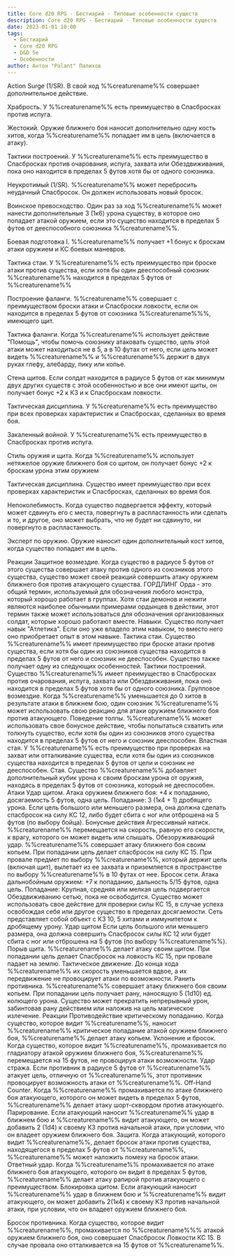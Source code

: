 ```yaml
---
title: Core d20 RPG - Бестиарий - Типовые особенности существ
description: Core d20 RPG - Бестиарий - Типовые особенности существ
date: 2023-01-01 10:00
tags:
  - Бестиарий
  - Core d20 RPG
  - D&D 5e
  - Особенности
author: Антон "Palant" Палихов
---
```


Action Surge (1/SR). В свой ход %%creaturename%% совершает дополнительное действие.

Храбрость. У %%creaturename%% есть преимущество в Спасбросках против испуга.

Жестокий. Оружие ближнего боя наносит дополнительно одну кость хитов, когда %%creaturename%% попадает им в цель (включается в атаку).

Тактики построений. У %%creaturename%% есть преимущество в Спасбросках против очарования, испуга, захвата или Обездвиживания, пока оно находится в пределах 5 футов хотя бы от одного союзника.

Неукротимый (1/SR). %%creaturename%% может перебросить неудачный Спасбросок. Он должен использовать новый бросок.

Воинское превосходство. Один раз за ход %%creaturename%% может нанести дополнительные 3 (1к6) урона существу, в которое оно попадает атакой оружием, если это существо находится в пределах 5 футов от дееспособного союзника %%creaturename%%.

Боевая подготовка I. %%creaturename%% получает +1 бонус к броскам атаки оружием и КС боевых маневров.

Тактика стаи. У %%creaturename%% есть преимущество при броске атаки против существа, если хотя бы один дееспособный союзник %%creaturename%% находится в пределах 5 футов от %%creaturename%%

Построение фаланги. %%creaturename%% совершает с преимуществом броски атаки и Спасброски ловкости, если он находится в пределах 5 футов от союзника %%creaturename%%%, имеющего щит.

Тактика фаланги. Когда %%creaturename%% использует действие "Помощь", чтобы помочь союзнику атаковать существо, цель этой атаки может находиться не в 5, а в 10 футах от него, если цель может видеть %%creaturename%% и %%creaturename%% держит в двух руках глефу, алебарду, пику или копье.

Стена щитов. Если солдат находится в радиусе 5 футов от как минимум двух других существ с этой особенностью и все они имеют щиты, он получает бонус +2 к КЗ и к Спасброскам ловкости.

Тактическая дисциплина. У %%creaturename%% есть преимущество при всех проверках характеристик и Спасбросках, сделанных во время боя.

Закаленный войной. У %%creaturename%% есть преимущество в Спасбросках против испуга.

Стиль оружия и щита. Когда %%creaturename%% использует нетяжелое оружие ближнего боя со щитом, он получает бонус +2 к броскам урона этим оружием

Тактическая дисциплина. Существо имеет преимущество при всех проверках характеристик и Спасбросках, сделанных во время боя.

Непоколебимость. Когда существо подвергается эффекту, который может сдвинуть его с места, повергнуть в распластанность или сделать и то, и другое, оно может выбрать, что не будет ни сдвинуто, ни повергнуто в распластанность.

Эксперт по оружию. Оружие наносит один дополнительный кост хитов, когда существо попадает им в цель.


Реакции
Защитное возмездие. Когда существо в радиусе 5 футов от этого существа совершает атаку против одного из союзников этого существа, существо может своей реакций  совершить атаку оружием ближнего боя против атакующего существа.
ГОРДЛИНГ
Орда - это общий термин, используемый для обозначения любого монстра, который хорошо работает в группах. Хотя стаи демонов и нежити являются наиболее обычными примерами ордынцев в действии, этот термин также может использоваться для обозначения организованных солдат, которые хорошо работают вместе.
Навыки. Существо получает навык "Атлетика". Если оно уже владело этим навыком, то вместо него оно приобретает опыт в этом навыке.
Тактика стаи. Существо %%creaturename%% имеет преимущество при броске атаки против существа, если хотя бы один из союзников существа находится в пределах 5 футов от него и союзник не дееспособен.
Существо также получает одну из следующих особенностей.
Тактики построений. Существо %%creaturename%% имеет преимущество в Спасбросках против очарования, испуга, захвата или Обездвиживания, пока оно находится в пределах 5 футов хотя бы от одного союзника.
Групповое возмездие. Когда %%creaturename%% уменьшается до 0 хитов в результате атаки в ближнем бою, один союзник %%creaturename%% может использовать свою реакцию для атаки оружием ближнего боя против атакующего.
Поведение толпы. %%creaturename%% может использовать свое бонусное действие, чтобы попытаться схватить или толкнуть существо, если хотя бы один из союзников этого существа находится в пределах 5 футов от него и союзник дееспособен.
Властная стая. У %%creaturename%% есть преимущество при проверках на захват или отталкивание существа, если хотя бы один из союзников существа находится в пределах 5 футов от цели и союзник не дееспособен.
Стая. Существо %%creaturename%% добавляет дополнительный кубик урона к своим броскам урона от оружия, находясь в пределах 5 футов от союзника, который не дееспособен.
Атаки
Удар щитом. Атака оружием ближнего боя: +4 к попаданию, досягаемость 5 футов, одна цель. Попадание: 3 (1к4 + 1) дробящего урона. Если цель большого или меньшего размера, она должна сделать спасбросок на силу КС 12, либо будет сбита с ног или отброшена на 5 футов (по выбору бойца).
Бонусные действия
Агрессивный натиск. %%creaturename%% перемещается на скорость, равную его скорости, к врагу, которого он может видеть или слышать. 
Обезоруживающий удар. %%creaturename%% совершает атаку ближнего боя своим копьем. При попадании цель делает спасбросок на силу КС 15. При провале предмет по выбору %%creaturename%%, который держит цель (включая щит), вылетает из ее захвата и приземляется в пространстве по выбору %%creaturename%% в 10 футах от нее.
Бросок сети. Атака дальнобойным оружием: +7 к попаданию, дальность 5/15 футов, одна цель. Попадание: Крупная, средняя или мелкая цель подвергается Обездвиживанию сетью, пока не освободится. Существо может использовать свое действие для проверки силы КС 15, в случае успеха освобождая себя или другое существо в пределах досягаемости. Сеть представляет собой объект с КЗ 10, 5 хитами и иммунитетом к дробящему урону.
Удар щитом Если цель большого или меньшего размера, она должна совершить Спасбросок силы КС 12 или будет сбита с ног или отброшена на 5 футов (по выбору %%creaturename%%).
Порыв щита. %%creaturename%% делает атаку своим щитом. При попадании цель делает Спасбросок на ловкость КС 15, при провале падает на землю.
Тактическое движение. До конца хода %%creaturename%% их скорость уменьшается вдвое, а их передвижение не провоцирует атаки по возможности.
Ранить противника. %%creaturename%% совершает атаку ближнего боя своим копьем. При попадании цель получает рану, наносящую 5 (1d10) ед. колющего урона. Существо может прекратить непрерывный урон, забинтовав рану действием или наложив на цель магическое излечение.
Реакции
Противодействие критическому попаданию. Когда существо, которое видит %%creaturename%%, наносит %%creaturename%% критическое попадание атакой оружием ближнего боя, %%creaturename%% делает атаку копьем.
Уклонение и бросок. Когда существо, которое видит %%creaturename%%, промахивается по гладиатору атакой оружием ближнего боя, %%creaturename%% перемещается на 15 футов, не провоцируя атаки возможности.
Удар стража. Если противник в радиусе 5 футов от %%creaturename%% атакует цель, отличную от %%creaturename%%, этот противник провоцирует возможность атаки от %%creaturename%%.
Off-Hand Counter. Когда %%creaturename%% промахивается по атаке ближнего боя атакующего, которого он может видеть в пределах 5 футов, %%creaturename%% делает атаку шорт-сквордом против атакующего.
Парирование. Если атакующий наносит %%creaturename%% удар в ближнем бою и %%creaturename%% видит атакующего, он может добавить 2 (1d4) к своему КЗ против начальной атаки, при условии, что он владеет оружием ближнего боя.
Защита. Когда атакующий, которого видит %%creaturename%%, делает бросок атаки против существа, находящегося в пределах 5 футов от %%creaturename%%, %%creaturename%% может наложить помеху на бросок атаки.
Ответный удар. Когда %%creaturename%% промахивается по атаке ближнего боя атакующего, которого он видит в пределах 5 футов, %%creaturename%% делает атаку рапирой против атакующего с преимуществом.
Блокировка щитом. Если атакующий наносит %%creaturename%% удар в ближнем бою и %%creaturename%% видит атакующего, он может добавить 2(1к4) к своему КЗ против начальной атаки, при условии, что он владеет оружием ближнего боя.

Бросок противника. Когда существо, которое видит %%creaturename%%, промахивается по %%creaturename%%% атакой оружием ближнего боя, оно совершает Спасбросок Ловкости КС 15. В случае провала оно отталкивается на 15 футов от %%creaturename%%.
